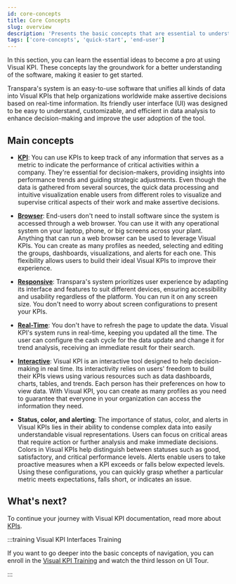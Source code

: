 ```yaml
---
id: core-concepts
title: Core Concepts
slug: overview
description: 'Presents the basic concepts that are essential to understand the Transpara product.'
tags: ['core-concepts', 'quick-start', 'end-user']
---
```


In this section, you can learn the essential ideas to become a pro at using Visual KPI. These concepts lay the groundwork for a better understanding of the software, making it easier to get started.

Transpara's system is an easy-to-use software that unifies all kinds of data into Visual KPIs that help organizations worldwide make assertive decisions based on real-time information. Its friendly user interface (UI) was designed to be easy to understand, customizable, and efficient in data analysis to enhance decision-making and improve the user adoption of the tool.

## Main concepts

- **[KPI](/docs/end-user/core-concepts/kpi)**: You can use KPIs to keep track of any information that serves as a metric to indicate the performance of critical activities within a company. They're essential for decision-makers, providing insights into performance trends and guiding strategic adjustments. Even though the data is gathered from several sources, the quick data processing and intuitive visualization enable users from different roles to visualize and supervise critical aspects of their work and make assertive decisions.

- **[Browser](/docs/end-user/core-concepts/browser)**: End-users don't need to install software since the system is accessed through a web browser. You can use it with any operational system on your laptop, phone, or big screens across your plant. Anything that can run a web browser can be used to leverage Visual KPIs. You can create as many profiles as needed, selecting and editing the groups, dashboards, visualizations, and alerts for each one. This flexibility allows users to build their ideal Visual KPIs to improve their experience.

- **[Responsive](/docs/end-user/core-concepts/responsive)**: Transpara's system prioritizes user experience by adapting its interface and features to suit different devices, ensuring accessibility and usability regardless of the platform. You can run it on any screen size. You don't need to worry about screen configurations to present your KPIs.

- **[Real-Time](/docs/end-user/core-concepts/real-time)**: You don't have to refresh the page to update the data. Visual KPI's system runs in real-time, keeping you updated all the time. The user can configure the cash cycle for the data update and change it for trend analysis, receiving an immediate result for their search.

- **[Interactive](/docs/end-user/core-concepts/interactive)**: Visual KPI is an interactive tool designed to help decision-making in real time. Its interactivity relies on users' freedom to build their KPIs views using various resources such as data dashboards, charts, tables, and trends. Each person has their preferences on how to view data. With Visual KPI, you can create as many profiles as you need to guarantee that everyone in your organization can access the information they need.

- **Status, color, and alerting**: The importance of status, color, and alerts in Visual KPIs lies in their ability to condense complex data into easily understandable visual representations. Users can focus on critical areas that require action or further analysis and make immediate decisions. Colors in Visual KPIs help distinguish between statuses such as good, satisfactory, and critical performance levels. Alerts enable users to take proactive measures when a KPI exceeds or falls below expected levels. Using these configurations, you can quickly grasp whether a particular metric meets expectations, falls short, or indicates an issue.

## What's next?

To continue your journey with Visual KPI documentation, read more about [KPIs](/docs/end-user/core-concepts/kpi).

:::training Visual KPI Interfaces Training

If you want to go deeper into the basic concepts of navigation, you can enroll in the [Visual KPI Training](https://www.transpara.com/course/visual-kpi-end-user/) and watch the third lesson on UI Tour.

:::
